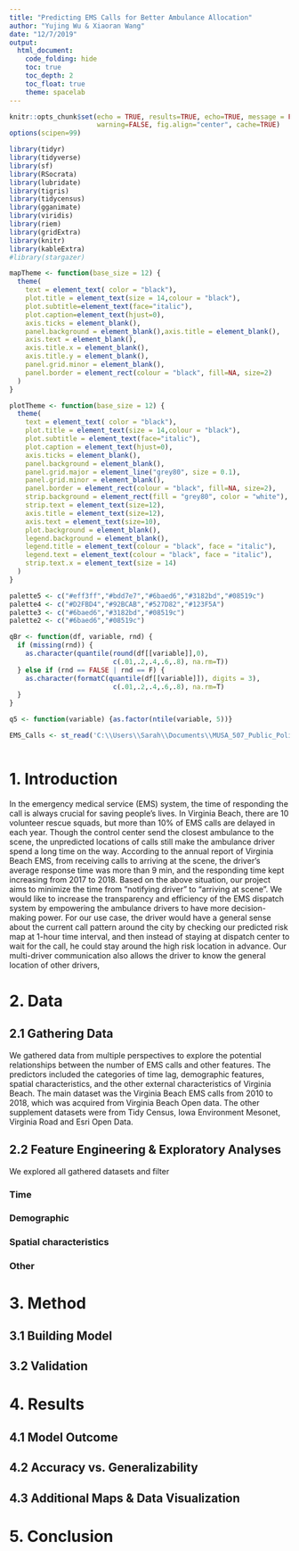 ```yaml
---
title: "Predicting EMS Calls for Better Ambulance Allocation"
author: "Yujing Wu & Xiaoran Wang"
date: "12/7/2019"
output:
  html_document:
    code_folding: hide
    toc: true
    toc_depth: 2
    toc_float: true
    theme: spacelab
---
```


```r
knitr::opts_chunk$set(echo = TRUE, results=TRUE, echo=TRUE, message = FALSE, 
                      warning=FALSE, fig.align="center", cache=TRUE)
options(scipen=99)
```

```r
library(tidyr)
library(tidyverse)
library(sf)
library(RSocrata)
library(lubridate)
library(tigris)
library(tidycensus)
library(gganimate)
library(viridis)
library(riem)
library(gridExtra)
library(knitr)
library(kableExtra)
#library(stargazer)

mapTheme <- function(base_size = 12) {
  theme(
    text = element_text( color = "black"),
    plot.title = element_text(size = 14,colour = "black"),
    plot.subtitle=element_text(face="italic"),
    plot.caption=element_text(hjust=0),
    axis.ticks = element_blank(),
    panel.background = element_blank(),axis.title = element_blank(),
    axis.text = element_blank(),
    axis.title.x = element_blank(),
    axis.title.y = element_blank(),
    panel.grid.minor = element_blank(),
    panel.border = element_rect(colour = "black", fill=NA, size=2)
  )
}

plotTheme <- function(base_size = 12) {
  theme(
    text = element_text( color = "black"),
    plot.title = element_text(size = 14,colour = "black"),
    plot.subtitle = element_text(face="italic"),
    plot.caption = element_text(hjust=0),
    axis.ticks = element_blank(),
    panel.background = element_blank(),
    panel.grid.major = element_line("grey80", size = 0.1),
    panel.grid.minor = element_blank(),
    panel.border = element_rect(colour = "black", fill=NA, size=2),
    strip.background = element_rect(fill = "grey80", color = "white"),
    strip.text = element_text(size=12),
    axis.title = element_text(size=12),
    axis.text = element_text(size=10),
    plot.background = element_blank(),
    legend.background = element_blank(),
    legend.title = element_text(colour = "black", face = "italic"),
    legend.text = element_text(colour = "black", face = "italic"),
    strip.text.x = element_text(size = 14)
  )
}

palette5 <- c("#eff3ff","#bdd7e7","#6baed6","#3182bd","#08519c")
palette4 <- c("#D2FBD4","#92BCAB","#527D82","#123F5A")
palette3 <- c("#6baed6","#3182bd","#08519c")
palette2 <- c("#6baed6","#08519c")

qBr <- function(df, variable, rnd) {
  if (missing(rnd)) {
    as.character(quantile(round(df[[variable]],0),
                          c(.01,.2,.4,.6,.8), na.rm=T))
  } else if (rnd == FALSE | rnd == F) {
    as.character(formatC(quantile(df[[variable]]), digits = 3),
                          c(.01,.2,.4,.6,.8), na.rm=T)
  }
}

q5 <- function(variable) {as.factor(ntile(variable, 5))}
```

```r
EMS_Calls <- st_read('C:\\Users\\Sarah\\Documents\\MUSA_507_Public_Policy_Analytics\\Predict-EMS-call-to-better-allocate-ambulances\\EMS_calls.geojson')
```

```r

```

# 1. Introduction 
In the emergency medical service (EMS) system, the time of responding the call is always crucial for saving people’s lives. In Virginia Beach, there are 10 volunteer rescue squads, but more than 10% of EMS calls are delayed in each year. Though the control center send the closest ambulance to the scene, the unpredicted locations of calls still make the ambulance driver spend a long time on the way. According to the annual report of Virginia Beach EMS, from receiving calls to arriving at the scene, the driver's average response time was more than 9 min, and the responding time kept increasing from 2017 to 2018. Based on the above situation, our project aims to minimize the time from “notifying driver” to “arriving at scene”. 
We would like to  increase the transparency and efficiency of the EMS dispatch system by empowering the ambulance drivers to have more decision-making power. For our use case, the driver would have a general sense about the current call pattern around the city by checking our predicted risk map at 1-hour time interval, and then instead of staying at dispatch center to wait for the call, he could stay around the high risk location in advance. Our multi-driver communication also allows the driver to know the general location of other drivers, 

# 2. Data 
## 2.1 Gathering Data 
We gathered data from multiple perspectives to explore the potential relationships between the number of EMS calls and other features. The predictors included the categories of time lag, demographic features, spatial characteristics, and the other external characteristics of Virginia Beach. The main dataset was the Virginia Beach EMS calls from 2010 to 2018, which was acquired from Virginia Beach Open data. The other supplement datasets were from Tidy Census, Iowa Environment Mesonet, Virginia Road and Esri Open Data.

## 2.2 Feature Engineering & Exploratory Analyses
We explored all gathered datasets and filter 

### Time

### Demographic

### Spatial characteristics

### Other 

# 3. Method 

## 3.1 Building Model 

## 3.2 Validation 

# 4. Results 

## 4.1 Model Outcome

## 4.2 Accuracy vs. Generalizability

## 4.3 Additional Maps & Data Visualization

# 5. Conclusion


